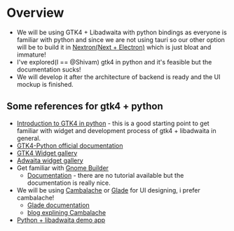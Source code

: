 # Overview

- We will be using GTK4 + Libadwaita with python bindings as everyone is familiar with python and since we are not using tauri so our other option will be to build it in [Nextron(Next + Electron)](https://github.com/saltyshiomix/nextron) which is just bloat and immature!
- I've explored(I == @Shivam) gtk4 in python and it's feasible but the documentation sucks!
- We will develop it after the architecture of backend is ready and the UI mockup is finished.

## Some references for gtk4 + python

- [Introduction to GTK4 in python](https://github.com/Taiko2k/GTK4PythonTutorial/tree/main) - this is a good starting point to get familiar with widget and development process of gtk4 + libadwaita in general.
- [GTK4-Python official documentation](https://docs.gtk.org/gtk4/)
- [GTK4 Widget gallery](https://docs.gtk.org/gtk4/visual_index.html)
- [Adwaita widget gallery](https://gnome.pages.gitlab.gnome.org/libadwaita/doc/main/widget-gallery.html)
- Get familiar with [Gnome Builder](https://wiki.gnome.org/Apps/Builder)
  - [Documentation](https://developer.gnome.org/documentation/introduction/builder.html) - there are no tutorial available but the documentation is really nice.
- We will be using [Cambalache](https://gitlab.gnome.org/jpu/cambalache) or [Glade](https://github.com/GNOME/glade) for UI designing, i prefer cambalache!
  - [Glade documentation](https://help.gnome.org/users/glade/stable/)
  - [blog explining Cambalache](https://blogs.gnome.org/xjuan/)
- [Python + libadwaita demo app](https://github.com/timlau/adw_pydemo)